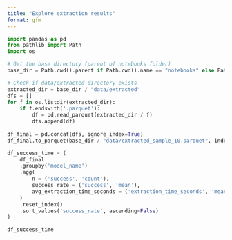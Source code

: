 ```yaml
---
title: "Explore extraction results"
format: gfm
---
```



```python
import pandas as pd
from pathlib import Path
import os

# Get the base directory (parent of notebooks folder)
base_dir = Path.cwd().parent if Path.cwd().name == "notebooks" else Path.cwd()

# Check if data/extracted directory exists
extracted_dir = base_dir / "data/extracted"
dfs = []
for f in os.listdir(extracted_dir):
    if f.endswith('.parquet'):
        df = pd.read_parquet(extracted_dir / f)
        dfs.append(df)
    
df_final = pd.concat(dfs, ignore_index=True)
df_final.to_parquet(base_dir / "data/extracted_sample_10.parquet", index=False)
```


```python
df_success_time = (
    df_final
    .groupby('model_name')
    .agg(
        n = ('success', 'count'),
        success_rate = ('success', 'mean'),
        avg_extraction_time_seconds = ('extraction_time_seconds', 'mean')
    )
    .reset_index()
    .sort_values('success_rate', ascending=False)
)

df_success_time
```
